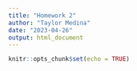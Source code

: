 ```yaml
---
title: "Homework 2"
author: "Taylor Medina"
date: "2023-04-26"
output: html_document
---
```


```r
knitr::opts_chunk$set(echo = TRUE)
```


